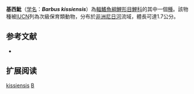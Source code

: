 {{Speciesbox 
| taxon = Barbus kissiensis
| status = VU
| status_system = IUCN3.1
| authority = [[Daget|Daget]], 1954
| synonyms = 
}}

'''基西魮'''（[[学名|学名]]：'''''Barbus kissiensis'''''）為[[輻鰭魚綱|輻鰭魚綱]][[鯉形目|鯉形目]][[鯉科|鯉科]]的其中一個[[種|種]]。該物種被[[IUCN|IUCN]]列為次級保育類動物，分布於[[非洲|非洲]][[尼日河|尼日河]]流域，體長可達1.7公分。

== 参考文献 ==
*{{FishBase_species|genus=Barbus|species=kissiensis|year=2011|month=12}}

== 扩展阅读 ==
{{refbegin}}
{{wikispecies-inline|Barbus kissiensis|基西魮}}
{{refend}}
{{Taxonbar|from=Q2281494}}

[[Category:魮屬|kissiensis]]
[[Category:1954年描述的魚類|B]]

{{魚類小作品}}